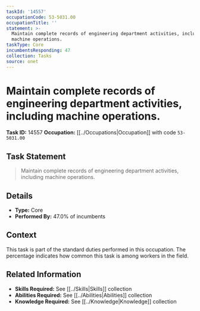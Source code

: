 ```yaml
---
taskId: '14557'
occupationCode: 53-5031.00
occupationTitle: ''
statement: >-
  Maintain complete records of engineering department activities, including
  machine operations.
taskType: Core
incumbentsResponding: 47
collection: Tasks
source: onet
---
```

# Maintain complete records of engineering department activities, including machine operations.

**Task ID:** 14557
**Occupation:** [[../Occupations|Occupation]] with code `53-5031.00`

## Task Statement

> Maintain complete records of engineering department activities, including machine operations.

## Details

- **Type:** Core
- **Performed By:** 47.0% of incumbents

## Context

This task is part of the standard duties performed in this occupation. The percentage indicates how common this task is among workers in the field.

## Related Information

- **Skills Required:** See [[../Skills|Skills]] collection
- **Abilities Required:** See [[../Abilities|Abilities]] collection
- **Knowledge Required:** See [[../Knowledge|Knowledge]] collection
